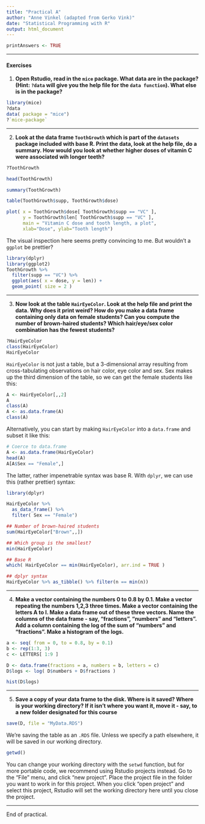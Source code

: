 ```yaml
---
title: "Practical A"
author: "Anne Vinkel (adapted from Gerko Vink)"
date: "Statistical Programming with R"
output: html_document
---
```


```r
printAnswers <- TRUE
```

---

#### Exercises

1. **Open Rstudio, read in the `mice` package. What data are in the package? (Hint: `?data` will give you the help file for the `data function`). What else is in the package? **
```r
library(mice)
?data
data( package = "mice")
?`mice-package`
```

---

2. **Look at the data frame `ToothGrowth`  which is part of the `datasets` package included with base R. Print the data, look at the help file, do a summary. How would you look at whether higher doses of vitamin C were associated wih longer teeth? **
```r
?ToothGrowth

head(ToothGrowth)

summary(ToothGrowth)

table(ToothGrowth$supp, ToothGrowth$dose)

plot( x = ToothGrowth$dose[ ToothGrowth$supp == "VC" ], 
      y = ToothGrowth$len[ ToothGrowth$supp == "VC" ],
      main = "Vitamin C dose and tooth length, a plot",
      xlab="Dose", ylab="Tooth length")
```
The visual inspection here seems pretty convincing to me. But wouldn't a `ggplot` be prettier? 
```r
library(dplyr)
library(ggplot2)
ToothGrowth %>% 
  filter(supp == "VC") %>% 
  ggplot(aes( x = dose, y = len)) +
  geom_point( size = 2 ) 
```

---

3. **Now look at the table `HairEyeColor`. Look at the help file and print the data. Why does it print weird? How do you make a data frame containing only data on female students? Can you compute the number of brown-haired students? Which hair/eye/sex color combination has the fewest students?**
```r
?HairEyeColor
class(HairEyeColor)
HairEyeColor
```

`HairEyeColor` is not just a table, but a 3-dimensional array resulting from cross-tabulating observations on hair color, eye color and sex. Sex makes up the third dimension of the table, so we can get the female students like this: 
```r
A <- HairEyeColor[,,2]
A
class(A)
A <- as.data.frame(A)
class(A)
```

Alternatively, you can start by making `HairEyeColor` into a `data.frame` and subset it like this:
```r
# Coerce to data.frame
A <- as.data.frame(HairEyeColor) 
head(A)
A[A$Sex == "Female",]
```
The latter, rather impenetrable syntax was base R. With `dplyr`, we can use this (rather prettier) syntax:
```r
library(dplyr)

HairEyeColor %>% 
  as_data_frame() %>% 
  filter( Sex == "Female")
```

```r
## Number of brown-haired students
sum(HairEyeColor["Brown",,])

## Which group is the smallest?
min(HairEyeColor)

## Base R
which( HairEyeColor == min(HairEyeColor), arr.ind = TRUE )

## dplyr syntax
HairEyeColor %>% as_tibble() %>% filter(n == min(n))
```

--- 

4. **Make a vector containing the numbers 0 to 0.8 by 0.1. Make a vector repeating the numbers 1,2,3 three times. Make a vector containing the letters A to I. Make a data frame out of these three vectors. Name the columns of the data frame - say, "fractions", "numbers" and "letters". Add a column containing the log of the sum of "numbers" and "fractions". Make a histogram of the logs.**
```r
a <- seq( from = 0, to = 0.8, by = 0.1)
b <- rep(1:3, 3)
c <- LETTERS[ 1:9 ]

D <- data.frame(fractions = a, numbers = b, letters = c)
D$logs <- log( D$numbers + D$fractions )

hist(D$logs)
```

---

5. **Save a copy of your data frame to the disk. Where is it saved? Where is your working directory? If it isn't where you want it, move it - say, to a new folder designated for this course**
```r
save(D, file = "MyData.RDS")
```
We're saving the table as an `.RDS` file. Unless we specify a path elsewhere, it will be saved in our working directory. 
```r
getwd()
```
You can change your working directory with the `setwd` function, but for more portable code, we recommend using Rstudio projects instead. Go to the  "File" menu, and click "new project". Place the project file in the folder you want to work in for this project. When you click "open project" and select this project, Rstudio will set the working directory here until you close the project. 


---

End of practical. 
